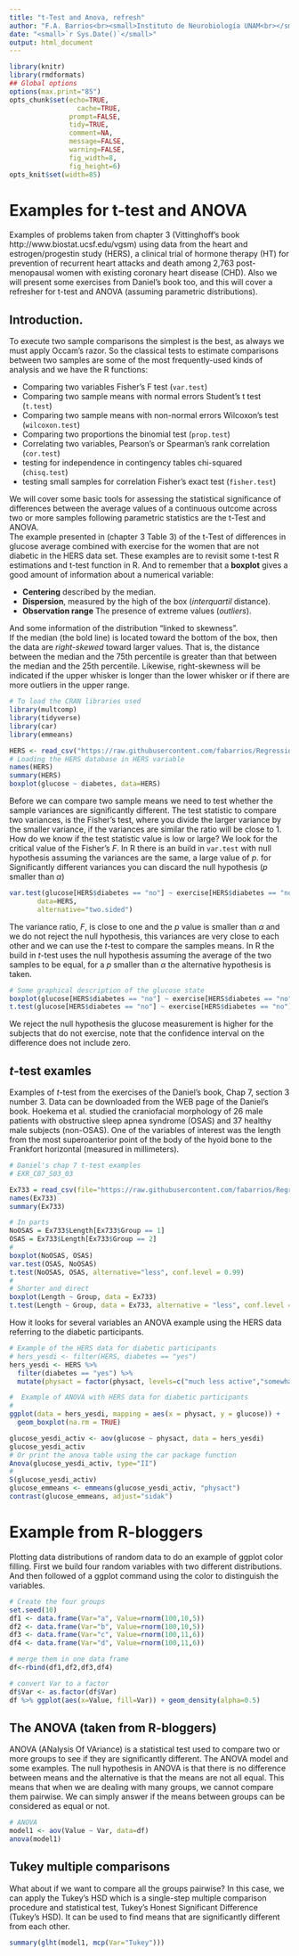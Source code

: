 ```yaml
---
title: "t-Test and Anova, refresh"
author: "F.A. Barrios<br><small>Instituto de Neurobiología UNAM<br></small>"
date: "<small>`r Sys.Date()`</small>"
output: html_document
---
```


```r
library(knitr)
library(rmdformats)
## Global options
options(max.print="85")
opts_chunk$set(echo=TRUE,
	             cache=TRUE,
               prompt=FALSE,
               tidy=TRUE,
               comment=NA,
               message=FALSE,
               warning=FALSE,
               fig_width=8,
               fig_height=6)
opts_knit$set(width=85)
```
  
# Examples for t-test and ANOVA

Examples of problems taken from chapter 3 (Vittinghoff's book http://www.biostat.ucsf.edu/vgsm) using data from the heart and estrogen/progestin study (HERS), a clinical trial of hormone therapy (HT) for prevention of recurrent heart attacks and death among 2,763 post-menopausal women with existing coronary heart disease (CHD). Also we will present some exercises from Daniel's book too, and this will cover a refresher for t-test and ANOVA (assuming parametric distributions).

## Introduction. 
To execute two sample comparisons the simplest is the best, as always we must apply Occam's razor. So the classical tests to estimate comparisons between two samples are some of the most frequently-used kinds of analysis and we have the R functions:  

- Comparing two variables Fisher's F test (`var.test`)  
- Comparing two sample means with normal errors Student's t test (`t.test`)   
- Comparing two sample means with non-normal errors Wilcoxon's test (`wilcoxon.test`)  
- Comparing two proportions the binomial test (`prop.test`)  
- Correlating two variables, Pearson's or Spearman's rank correlation (`cor.test`)  
- testing for independence in contingency tables chi-squared (`chisq.test`)  
- testing small samples for correlation Fisher's exact test (`fisher.test`)

We will cover some basic tools for assessing the statistical significance of differences between the average values of a continuous outcome across two or more samples following parametric statistics are the t-Test and ANOVA.  
The example presented in (chapter 3 Table 3) of the t-Test of differences in glucose average combined with exercise for the women that are not diabetic in the HERS data set. These examples are to revisit some t-test R estimations and t-test function in R. And to remember that a **boxplot** gives a good amount of information about a numerical variable:  

- **Centering** described by the median.  
- **Dispersion**, measured by the high of the box (*interquartil* distance).  
- **Observation range** The presence of extreme values (*outliers*).  

And some information of the distribution “linked to skewness”.      
If the median (the bold line) is located toward the bottom of the box, then the data are *right-skewed* toward larger values. That is, the distance between the median and the 75th percentile is greater than that between the median and the 25th percentile. Likewise, right-skewness will be indicated if the upper whisker is longer than the lower whisker or if there are more outliers in the upper range.  

```r
# To load the CRAN libraries used
library(multcomp)
library(tidyverse)
library(car)
library(emmeans)
```

```r
HERS <- read_csv("https://raw.githubusercontent.com/fabarrios/Regression/master/DataRegressBook/Chap3/hersdata.csv", show_col_types = FALSE)
# Loading the HERS database in HERS variable
names(HERS)
summary(HERS)
boxplot(glucose ~ diabetes, data=HERS)
``` 

Before we can compare two sample means we need to test whether the sample variances are significantly different. The test statistic to compare two variances, is the Fisher's test, where you divide the larger variance by the smaller variance, if the variances are similar the ratio will be close to 1.  How do we know if the test statistic value is low or large? We look for the critical value of the Fisher's *F*.  In R there is an build in `var.test` with null hypothesis assuming the variances are the same, a large value of *p*. for Significantly different variances you can discard the null hypothesis (*p* smaller than $\alpha$)

```r
var.test(glucose[HERS$diabetes == "no"] ~ exercise[HERS$diabetes == "no"], 
       data=HERS, 
       alternative="two.sided")
```
The variance ratio, *F*, is close to one and the *p* value is smaller than $\alpha$ and we do not reject the null hypothesis, this variances are very close to each other and we can use the *t*-test to compare the samples means.  In R the build in *t*-test uses the null hypothesis assuming the average of the two samples to be equal, for a *p* smaller than $\alpha$ the alternative hypothesis is taken.

```r
# Some graphical description of the glucose state
boxplot(glucose[HERS$diabetes == "no"] ~ exercise[HERS$diabetes == "no"], data=HERS)
t.test(glucose[HERS$diabetes == "no"] ~ exercise[HERS$diabetes == "no"], data=HERS, alternative="two.sided", mu=0, var.equal=TRUE)
```
We reject the null hypothesis the glucose measurement is higher for the subjects that do not exercise, note that the confidence interval on the difference does not include zero.

## *t*-test examles
Examples of *t*-test from the exercises of the Daniel's book, Chap 7, section 3 number 3. Data can be downloaded from the WEB page of the Daniel's book.
Hoekema et al. studied the craniofacial morphology of 26 male patients with obstructive sleep apnea syndrome (OSAS) and 37 healthy male subjects (non-OSAS). One of the variables of interest was the length from the most superoanterior point of the body of the hyoid bone to the Frankfort horizontal (measured in millimeters).  

```r
# Daniel's chap 7 t-test examples
# EXR_C07_S03_03

Ex733 = read_csv(file="https://raw.githubusercontent.com/fabarrios/Regression/master/DataSets/ch07_all/EXR_C07_S03_03.csv", show_col_types = FALSE)
names(Ex733)
summary(Ex733)

# In parts
NoOSAS = Ex733$Length[Ex733$Group == 1]
OSAS = Ex733$Length[Ex733$Group == 2]
# 
boxplot(NoOSAS, OSAS)
var.test(OSAS, NoOSAS)
t.test(NoOSAS, OSAS, alternative="less", conf.level = 0.99)
#
# Shorter and direct
boxplot(Length ~ Group, data = Ex733)
t.test(Length ~ Group, data = Ex733, alternative = "less", conf.level = 0.99)
```

How it looks for several variables an ANOVA example using the HERS data referring to the diabetic participants.
```r
# Example of the HERS data for diabetic participants
# hers_yesdi <- filter(HERS, diabetes == "yes")
hers_yesdi <- HERS %>% 
  filter(diabetes == "yes") %>% 
  mutate(physact = factor(physact, levels=c("much less active","somewhat less active","about as active","somewhat more active","much more active")))

#  Example of ANOVA with HERS data for diabetic participants
#
ggplot(data = hers_yesdi, mapping = aes(x = physact, y = glucose)) + 
  geom_boxplot(na.rm = TRUE)

glucose_yesdi_activ <- aov(glucose ~ physact, data = hers_yesdi)
glucose_yesdi_activ
# Or print the anova table using the car package function
Anova(glucose_yesdi_activ, type="II")
#
S(glucose_yesdi_activ)
glucose_emmeans <- emmeans(glucose_yesdi_activ, "physact")
contrast(glucose_emmeans, adjust="sidak")
```

# Example from R-bloggers
Plotting data distributions of random data to do an example of ggplot color filling. First we build four random variables with two different distributions.  And then followed of a ggplot command using the color to distinguish the variables.  

```r
# Create the four groups
set.seed(10) 
df1 <- data.frame(Var="a", Value=rnorm(100,10,5))
df2 <- data.frame(Var="b", Value=rnorm(100,10,5))
df3 <- data.frame(Var="c", Value=rnorm(100,11,6))
df4 <- data.frame(Var="d", Value=rnorm(100,11,6))

# merge them in one data frame
df<-rbind(df1,df2,df3,df4)

# convert Var to a factor
df$Var <- as.factor(df$Var)
df %>% ggplot(aes(x=Value, fill=Var)) + geom_density(alpha=0.5)
```

## The ANOVA (taken from R-bloggers)
ANOVA (ANalysis Of VAriance) is a statistical test used to compare two or more groups to see if they are significantly different. The ANOVA model and some examples. The null hypothesis in ANOVA is that there is no difference between means and the alternative is that the means are not all equal. This means that when we are dealing with many groups, we cannot compare them pairwise. We can simply answer if the means between groups can be considered as equal or not.

```r
# ANOVA
model1 <- aov(Value ~ Var, data=df)
anova(model1)
```

## Tukey multiple comparisons
What about if we want to compare all the groups pairwise? In this case, we can apply the Tukey’s HSD which is a single-step multiple comparison procedure and statistical test, Tukey's Honest Significant Difference (Tukey's HSD). It can be used to find means that are significantly different from each other.

```r
summary(glht(model1, mcp(Var="Tukey")))
```
